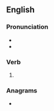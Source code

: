 ==English==

===Pronunciation===
* {{IPA|en|/æʃt/}}
* {{rhymes|en|æʃt}}

===Verb===
{{head|en|verb form}}

# {{en-past of|ash}}

===Anagrams===
* {{anagrams|en|a=adehs|Da'esh|Daesh|Desha|Hades|Shade|Shead|deash|hades|heads|sadhe|shade}}